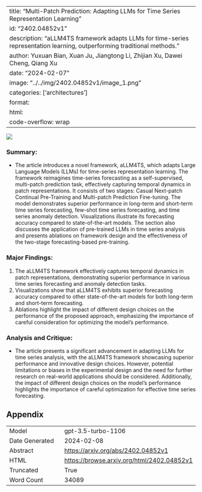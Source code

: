 
---
title: "Multi-Patch Prediction: Adapting LLMs for Time Series Representation Learning"
id: "2402.04852v1"
description: "aLLM4TS framework adapts LLMs for time-series representation learning, outperforming traditional methods."
author: Yuxuan Bian, Xuan Ju, Jiangtong Li, Zhijian Xu, Dawei Cheng, Qiang Xu
date: "2024-02-07"
image: "../../img/2402.04852v1/image_1.png"
categories: ['architectures']
format:
  html:
    code-overflow: wrap
---

![](../../img/2402.04852v1/image_1.png)

### Summary:
- The article introduces a novel framework, aLLM4TS, which adapts Large Language Models (LLMs) for time-series representation learning. The framework reimagines time-series forecasting as a self-supervised, multi-patch prediction task, effectively capturing temporal dynamics in patch representations. It consists of two stages: Casual Next-patch Continual Pre-Training and Multi-patch Prediction Fine-tuning. The model demonstrates superior performance in long-term and short-term time series forecasting, few-shot time series forecasting, and time series anomaly detection. Visualizations illustrate its forecasting accuracy compared to state-of-the-art models. The section also discusses the application of pre-trained LLMs in time series analysis and presents ablations on framework design and the effectiveness of the two-stage forecasting-based pre-training.

### Major Findings:
1. The aLLM4TS framework effectively captures temporal dynamics in patch representations, demonstrating superior performance in various time series forecasting and anomaly detection tasks.
2. Visualizations show that aLLM4TS exhibits superior forecasting accuracy compared to other state-of-the-art models for both long-term and short-term forecasting.
3. Ablations highlight the impact of different design choices on the performance of the proposed approach, emphasizing the importance of careful consideration for optimizing the model's performance.

### Analysis and Critique:
- The article presents a significant advancement in adapting LLMs for time series analysis, with the aLLM4TS framework showcasing superior performance and innovative design choices. However, potential limitations or biases in the experimental design and the need for further research on real-world applications should be considered. Additionally, the impact of different design choices on the model's performance highlights the importance of careful optimization for effective time series forecasting.

## Appendix

|          |          |
|----------|----------|
| Model     | gpt-3.5-turbo-1106       |
| Date Generated     | 2024-02-08       |
| Abstract | [https://arxiv.org/abs/2402.04852v1](https://arxiv.org/abs/2402.04852v1)        |
| HTML     | [https://browse.arxiv.org/html/2402.04852v1](https://browse.arxiv.org/html/2402.04852v1)       |
| Truncated       | True       |
| Word Count       | 34089       |